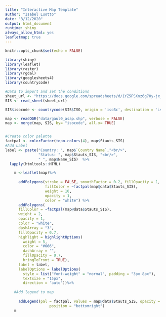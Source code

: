 ```yaml
---
title: "Interactive Map Template"
author: "Isabel Luotto"
date: "3/12/2020"
output: html_document
runtime: shiny
always_allow_html: yes
leafletmap: true
---
```


```r
knitr::opts_chunk$set(echo = FALSE)
```

```r
library(shiny)
library(leaflet)
library(raster)
library(rgdal)
library(googlesheets4)
library(countrycode)

#Data to import and set the conditions
sheet_url <- "https://docs.google.com/spreadsheets/d/1YZ5FSXnz6g7Oy-jx_vN_81odxy6i1710DPKI08bnwSI/edit#gid=0"
SIS <- read_sheet(sheet_url)

SIS$isocode <- countrycode(SIS$ISO, origin = 'iso3c', destination = 'iso2c')

map <- readOGR("data/gaul0_asap.shp", verbose = FALSE)
map <- merge(map, SIS, by= "isocode", all.x= TRUE)


#Create color palette
factpal <- colorFactor(topo.colors(4), map$Stauts_SIS)
#Add Label
label <- paste("Country: ", map$`Country Name`,"<br/>", 
               "Status: ", map$Stauts_SIS, "<br/>",
               " ", map$Name_SIS)  %>%
  lapply(htmltools::HTML)

    m <-leaflet(map)%>%
                                  
      addPolygons(stroke = FALSE, smoothFactor = 0.2, fillOpacity = 1,
                  fillColor = ~factpal(map@data$Stauts_SIS),
                  weight = 10,
                  opacity = 1,
                  color = "white") %>% 
      addPolygons(
      fillColor = ~factpal(map@data$Stauts_SIS),
      weight = 2,
      opacity = 1,
      color = "white",
      dashArray = "3",
      fillOpacity = 0.7,
      highlight = highlightOptions(
        weight = 5,
        color = "#666",
        dashArray = "",
        fillOpacity = 0.7,
        bringToFront = TRUE),
      label = label,
      labelOptions = labelOptions(
        style = list("font-weight" = "normal", padding = "3px 8px"),
        textsize = "15px",
        direction = "auto"))%>%
  
    #Add legend to map
   
      addLegend(pal = factpal, values = map@data$Stauts_SIS, opacity = 0.7, title = NULL,
                    position = "bottomright")
    m
```

